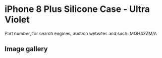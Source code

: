
# iPhone 8 Plus Silicone Case - Ultra Violet

Part number, for search engines, auction websites and such: MQH42ZM/A

## Image gallery

<div style={{ width: '100%', maxWidth: '768px' }}>
<GalleryComponent
    images={[
      {
        original: "/everysource/MQH42.webp",
        thumbnail: "/everypreview/MQH42.webp",
      },
      {
        original: "/everysource/MQH42_AV1_GOLD.webp",
        thumbnail: "/everypreview/MQH42_AV1_GOLD.webp",
      },
      {
        original: "/everysource/MQH42_AV1_SILVER.webp",
        thumbnail: "/everypreview/MQH42_AV1_SILVER.webp",
      },
      {
        original: "/everysource/MQH42_AV1_SPACE_GRAY.webp",
        thumbnail: "/everypreview/MQH42_AV1_SPACE_GRAY.webp",
      },
      {
        original: "/everysource/MQH42_AV2.webp",
        thumbnail: "/everypreview/MQH42_AV2.webp",
      }
    ]}
  />
</div>